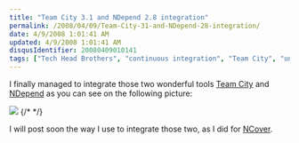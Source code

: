 ```yaml
---
title: "Team City 3.1 and NDepend 2.8 integration"
permalink: /2008/04/09/Team-City-31-and-NDepend-28-integration/
date: 4/9/2008 1:01:41 AM
updated: 4/9/2008 1:01:41 AM
disqusIdentifier: 20080409010141
tags: ["Tech Head Brothers", "continuous integration", "Team City", "unit test", "NDepend"]
---
```

I finally managed to integrate those two wonderful tools [Team City](http://www.jetbrains.com/teamcity) and [NDepend](http://www.ndepend.com/) as you can see on the following picture:

![](http://farm3.static.flickr.com/2280/2398125969_47509a23b2_o.jpg)
{/* <!-- more --> */}

I will post soon the way I use to integrate those two, as I did for [NCover](http://www.ncover.com/). 
